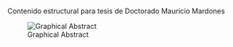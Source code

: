 # {.unnumbered}

Contenido estructural para tesis de Doctorado Mauricio Mardones

![Graphical Abstract](figures/Esquema.png)
